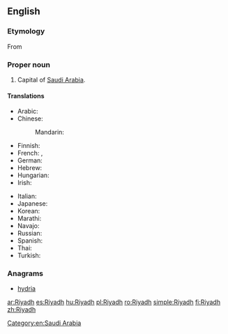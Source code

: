 ==English==
{{wikipedia}}

===Etymology===
From {{etyl|ar|en}} {{term|الرياض|tr=al-RiyaaD|lang=ar}}

===Proper noun===
{{en-proper noun}}

# Capital of [[Saudi Arabia]].

====Translations====
{{trans-top|capital of Saudi Arabia}}
* Arabic: {{t-|ar|الرياض|m|tr=al-RiyaaD}}
* Chinese:
*: Mandarin: {{t|cmn|利雅得|tr=Lìyǎde|sc=Hani}}
* Finnish: {{t+|fi|Riad}}
* French: {{t+|fr|Riyad|m}}, {{t-|fr|Riad|m}}
* German: {{t+|de|Riad|n}}
* Hebrew: {{t|he|ריאד|sc=Hebr}}
* Hungarian: {{t+|hu|Rijád}}
* Irish: {{t|ga|Riad}}
{{trans-mid}}
* Italian: {{t-|it|Riad|f}}
* Japanese: {{t-|ja|リヤド|tr=Riyado}}
* Korean: {{t-|ko|리야드|tr=Liyadeu|sc=Hang}}
* Marathi: {{t-|mr|रियाध|tr=riyādha|sc=Deva}}
* Navajo: {{tø|nv|Wiyáád}}
* Russian: {{t+|ru|Эр-Рияд|m|tr=Er-Rijád}}
* Spanish: {{t+|es|Riad|m}}
* Thai: {{t-|th|ริยาด|tr=rí-yâat}}
* Turkish: {{t-|tr|Riyad}}
{{trans-bottom}}

===Anagrams===
* [[hydria#English|hydria]]

[[Category:en:Saudi Arabia]]

[[ar:Riyadh]]
[[es:Riyadh]]
[[hu:Riyadh]]
[[pl:Riyadh]]
[[ro:Riyadh]]
[[simple:Riyadh]]
[[fi:Riyadh]]
[[zh:Riyadh]]